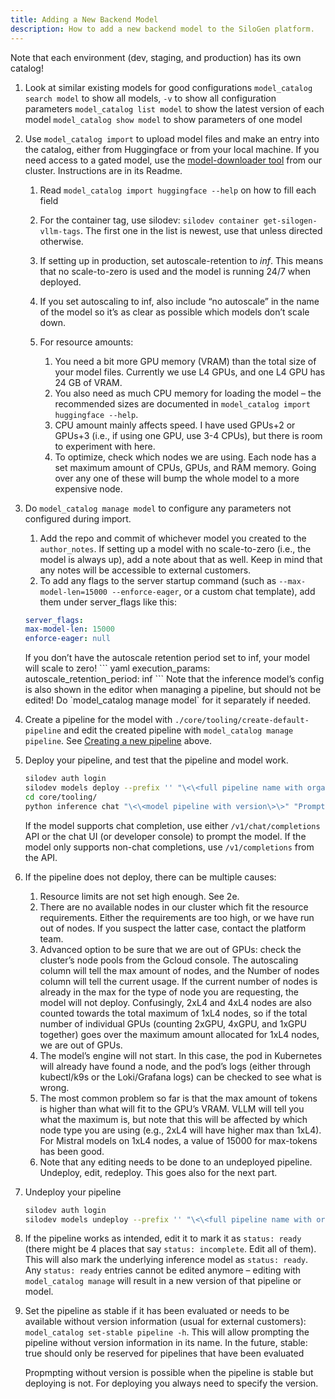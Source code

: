 ```yaml
---
title: Adding a New Backend Model
description: How to add a new backend model to the SiloGen platform.
---
```


Note that each environment (dev, staging, and production) has its own catalog!

1. Look at similar existing models for good configurations
   `model_catalog search model` to show all models, `-v` to show all configuration parameters
   `model_catalog list model` to show the latest version of each model
   `model_catalog show model` to show parameters of one model
1. Use `model_catalog import` to upload model files and make an entry into the catalog, either from Huggingface or from your local machine. If you need access to a gated model, use the [model-downloader tool](https://github.com/silogen/silogen-gitops/tree/main/k8s/apps/model-downloader) from our cluster. Instructions are in its Readme.

   1. Read `model_catalog import huggingface --help` on how to fill each field
   1. For the container tag, use silodev: `silodev container get-silogen-vllm-tags`. The first one in the list is newest, use that unless directed otherwise.
   1. If setting up in production, set autoscale-retention to _inf_. This means that no scale-to-zero is used and the model is running 24/7 when deployed.
   1. If you set autoscaling to inf, also include “no autoscale” in the name of the model so it’s as clear as possible which models don’t scale down.
   1. For resource amounts:

      1. You need a bit more GPU memory (VRAM) than the total size of your model files. Currently we use L4 GPUs, and one L4 GPU has 24 GB of VRAM.
      1. You also need as much CPU memory for loading the model – the recommended sizes are documented in `model_catalog import huggingface --help`.
      1. CPU amount mainly affects speed. I have used GPUs+2 or GPUs+3 (i.e., if using one GPU, use 3-4 CPUs), but there is room to experiment with here.
      1. To optimize, check which nodes we are using. Each node has a set maximum amount of CPUs, GPUs, and RAM memory. Going over any one of these will bump the whole model to a more expensive node.

1. Do `model_catalog manage model` to configure any parameters not configured during import.

   1. Add the repo and commit of whichever model you created to the `author_notes`. If setting up a model with no scale-to-zero (i.e., the model is always up), add a note about that as well. Keep in mind that any notes will be accessible to external customers.
   1. To add any flags to the server startup command (such as `--max-model-len=15000 --enforce-eager`, or a custom chat template), add them under server_flags like this:

   ```yaml
   server_flags:
   max-model-len: 15000
   enforce-eager: null
   ```

   <Admonition type="note" title="Note">
     If you don’t have the autoscale retention period set to inf, your model
     will scale to zero!
   </Admonition>
   ``` yaml execution_params: autoscale_retention_period: inf ``` Note that the
   inference model’s config is also shown in the editor when managing a
   pipeline, but should not be edited! Do `model_catalog manage model` for it
   separately if needed.

1. Create a pipeline for the model with `./core/tooling/create-default-pipeline` and edit the created pipeline with `model_catalog manage pipeline`. See [Creating a new pipeline](pipelines#creating-a-new-pipeline) above.

1. Deploy your pipeline, and test that the pipeline and model work.

   ```bash
   silodev auth login
   silodev models deploy --prefix '' "\<\<full pipeline name with organisation and version\>\>"
   cd core/tooling/
   python inference chat "\<\<model pipeline with version\>\>" "Prompt here" -c "your collection, if used"
   ```

   If the model supports chat completion, use either `/v1/chat/completions` API or the chat UI (or developer console) to prompt the model. If the model only supports non-chat completions, use `/v1/completions` from the API.

1. If the pipeline does not deploy, there can be multiple causes:

   1. Resource limits are not set high enough. See 2e.
   1. There are no available nodes in our cluster which fit the resource requirements. Either the requirements are too high, or we have run out of nodes. If you suspect the latter case, contact the platform team.
   1. Advanced option to be sure that we are out of GPUs: check the cluster’s node pools from the Gcloud console. The autoscaling column will tell the max amount of nodes, and the Number of nodes column will tell the current usage. If the current number of nodes is already in the max for the type of node you are requesting, the model will not deploy. Confusingly, 2xL4 and 4xL4 nodes are also counted towards the total maximum of 1xL4 nodes, so if the total number of individual GPUs (counting 2xGPU, 4xGPU, and 1xGPU together) goes over the maximum amount allocated for 1xL4 nodes, we are out of GPUs.
   1. The model’s engine will not start. In this case, the pod in Kubernetes will already have found a node, and the pod’s logs (either through kubectl/k9s or the Loki/Grafana logs) can be checked to see what is wrong.
   1. The most common problem so far is that the max amount of tokens is higher than what will fit to the GPU’s VRAM. VLLM will tell you what the maximum is, but note that this will be affected by which node type you are using (e.g., 2xL4 will have higher max than 1xL4). For Mistral models on 1xL4 nodes, a value of 15000 for max-tokens has been good.
   1. Note that any editing needs to be done to an undeployed pipeline. Undeploy, edit, redeploy. This goes also for the next part.

1. Undeploy your pipeline
   ```bash
   silodev auth login
   silodev models undeploy --prefix '' "\<\<full pipeline name with organisation and version\>\>"
   ```
1. If the pipeline works as intended, edit it to mark it as `status: ready` (there might be 4 places that say `status: incomplete`. Edit all of them). This will also mark the underlying inference model as `status: ready`. Any `status: ready` entries cannot be edited anymore – editing with `model_catalog manage` will result in a new version of that pipeline or model.

1. Set the pipeline as stable if it has been evaluated or needs to be available without version information (usual for external customers): `model_catalog set-stable pipeline -h`. This will allow prompting the pipeline without version information in its name. In the future, stable: true should only be reserved for pipelines that have been evaluated

   <Admonition type="note" title="Note">
     Propmpting without version is possible when the pipeline is stable but
     deploying is not. For deploying you always need to specify the version.
   </Admonition>
